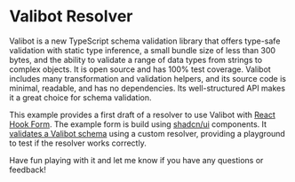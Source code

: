
# Valibot Resolver
 
Valibot is a new TypeScript schema validation library that offers type-safe validation with static type inference, a small bundle size of less than 300 bytes, and the ability to validate a range of data types from strings to complex objects. It is open source and has 100% test coverage. Valibot includes many transformation and validation helpers, and its source code is minimal, readable, and has no dependencies. Its well-structured API makes it a great choice for schema validation.

This example provides a first draft of a resolver to use Valibot with [React Hook Form](https://github.com/react-hook-form/resolvers). The example form is build using [shadcn/ui](https://ui.shadcn.com/) components. It [validates a Valibot schema](/schema) using a custom resolver, providing a playground to test if the resolver works correctly.

<ExampleForm />

Have fun playing with it and let me know if you have any questions or feedback!
